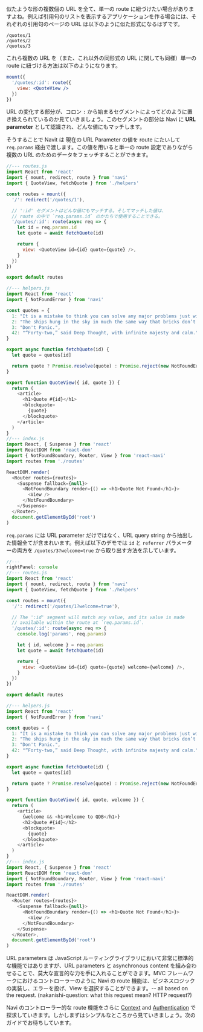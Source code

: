 
似たような形の複数個の URL を全て、単一の route に紐づけたい場合がありますよね。例えば引用句のリストを表示するアプリケーションを作る場合には、それぞれの引用句のページの URL は以下のように似た形式になるはずです。

```text
/quotes/1
/quotes/2
/quotes/3
```

これら複数の URL を（また、これ以外の同形式の URL に関しても同様）単一の route に紐づける方法は以下のようになります。

```jsx
mount({
  '/quotes/:id': route({
    view: <QuoteView />
  })
})
```

URL の変化する部分が、コロン `:` から始まるセグメントによってどのように置き換えられているのか見ていきましょう。このセグメントの部分は Navi に **URL parameter** として認識され、どんな値にもマッチします。

そうすることで Navit は 現在の URL Parameter の値を route にたいして `req.params` 経由で渡します。この値を用いると単一の route 設定でありながら複数の URL のためのデータをフェッチすることができます。

```js
//--- routes.js
import React from 'react'
import { mount, redirect, route } from 'navi'
import { QuoteView, fetchQuote } from './helpers'

const routes = mount({
  '/': redirect('/quotes/1'),

  // ':id' セグメントはどんな値にもマッチする。そしてマッチした値は、
  // route の中で `req.params.id` のかたちで使用することできる。
  '/quotes/:id': route(async req => {
    let id = req.params.id
    let quote = await fetchQuote(id)

    return {
      view: <QuoteView id={id} quote={quote} />,
    }
  })
})

export default routes

//--- helpers.js
import React from 'react'
import { NotFoundError } from 'navi'

const quotes = {
  1: "It is a mistake to think you can solve any major problems just with potatoes.",
  2: "The ships hung in the sky in much the same way that bricks don’t.",
  3: "Don't Panic.",
  42: "“Forty-two,” said Deep Thought, with infinite majesty and calm.",
}

export async function fetchQuote(id) {
  let quote = quotes[id]

  return quote ? Promise.resolve(quote) : Promise.reject(new NotFoundError)
}

export function QuoteView({ id, quote }) {
  return (
    <article>
      <h1>Quote #{id}</h1>
      <blockquote>
        {quote}
      </blockquote>
    </article>
  )
}
//--- index.js
import React, { Suspense } from 'react'
import ReactDOM from 'react-dom'
import { NotFoundBoundary, Router, View } from 'react-navi'
import routes from './routes'

ReactDOM.render(
  <Router routes={routes}>
    <Suspense fallback={null}>
      <NotFoundBoundary render={() => <h1>Quote Not Found</h1>}>
        <View />
      </NotFoundBoundary>
    </Suspense>
  </Router>,
  document.getElementById('root')
)
```

`req.params` には URL parameter だけではなく、URL query string から抽出した情報全てが含まれいます。例えば以下のデモでは `id` と `referrer` パラメーターの両方を `/quotes/3?welcome=true` から取り出す方法を示しています。

```js
//---
rightPanel: console
//--- routes.js
import React from 'react'
import { mount, redirect, route } from 'navi'
import { QuoteView, fetchQuote } from './helpers'

const routes = mount({
  '/': redirect('/quotes/1?welcome=true'),

  // The ':id' segment will match any value, and its value is made
  // available within the route at `req.params.id`.
  '/quotes/:id': route(async req => {
    console.log('params', req.params)

    let { id, welcome } = req.params
    let quote = await fetchQuote(id)

    return {
      view: <QuoteView id={id} quote={quote} welcome={welcome} />,
    }
  })
})

export default routes

//--- helpers.js
import React from 'react'
import { NotFoundError } from 'navi'

const quotes = {
  1: "It is a mistake to think you can solve any major problems just with potatoes.",
  2: "The ships hung in the sky in much the same way that bricks don’t.",
  3: "Don't Panic.",
  42: "“Forty-two,” said Deep Thought, with infinite majesty and calm.",
}

export async function fetchQuote(id) {
  let quote = quotes[id]

  return quote ? Promise.resolve(quote) : Promise.reject(new NotFoundError)
}

export function QuoteView({ id, quote, welcome }) {
  return (
    <article>
      {welcome && <h1>Welcome to QDB</h1>}
      <h2>Quote #{id}</h2>
      <blockquote>
        {quote}
      </blockquote>
    </article>
  )
}
//--- index.js
import React, { Suspense } from 'react'
import ReactDOM from 'react-dom'
import { NotFoundBoundary, Router, View } from 'react-navi'
import routes from './routes'

ReactDOM.render(
  <Router routes={routes}>
    <Suspense fallback={null}>
      <NotFoundBoundary render={() => <h1>Quote Not Found</h1>}>
        <View />
      </NotFoundBoundary>
    </Suspense>
  </Router>,
  document.getElementById('root')
)
```

URL parameters は JavaScript ルーティングライブラリにおいて非常に標準的な機能ではありますが、URL parameters と asynchronous content を組み合わせることで、莫大な宣言的な力を手に入れることができます。MVC フレームワークにおけるコントローラーのように Navi の route 機能は、ビジネスロジックの実装し、エラーを投げ、View を選択することができます。-- all based on the request. (nakanishi-question: what this request mean? HTTP request?)

Navi のコントローラー的な route 機能をさらに [Context](../routing-context) and [Authentication](../authenticated-routes) で探求していきます。しかしまずはシンプルなところから見ていきましょう。次のガイドでお待ちしています。
